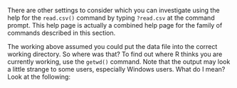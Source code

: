 There are other settings to consider which you can investigate using the
help for the `read.csv()` command by typing
`?read.csv` at the command prompt. This help page is actually
a combined help page for the family of commands described in this
section.

The working above assumed you could put the data file into the correct
working directory. So where was that? To find out where R thinks you are
currently working, use the `getwd()` command. Note that the
output may look a little strange to some users, especially Windows
users. What do I mean? Look at the following: 

